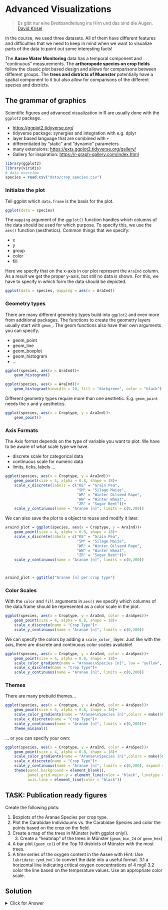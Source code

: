 # Advanced Visualizations


> Es gibt nur eine Breitbandleitung ins Hirn und das sind die Augen. [David Krisel](https://www.youtube.com/watch?v=QqVFEP3_BtY)


In the course, we used three datasets. All of them have different features and difficulties that we need to keep in mind when we want to visualize parts of the data to point out some interesting facts!

The **Aasee Water Monitoring** data has a temporal component and "continuous" measurements. The **arthoropode species on crop fields** follow the classic plot based design and allows for comparisons between different groups. The **trees and districts of Muenster** potentially have a spatial component to it but also allow for comparisons of the different species and districts.


## The grammar of graphics

Scientific figures and advanced visualization in R are usually done with the `ggplot2` package.


* [https://ggplot2.tidyverse.org/](https://ggplot2.tidyverse.org/)
* tidyverse package: synergies and integration with e.g. dplyr
* layer based language that are combined with `+`
* differentiated by "static" and "dynamic" parameters
* many extensions: [https://exts.ggplot2.tidyverse.org/gallery/](https://exts.ggplot2.tidyverse.org/gallery/)
* Gallery for inspiration: [https://r-graph-gallery.com/index.html](https://r-graph-gallery.com/index.html)


```r
library(ggplot2)
library(viridis)
# data overview
species = read.csv("data/crop_species.csv")
```


### Initialze the plot

Tell ggplot which `data.frame` is the basis for the plot.

```r
ggplot(data = species)
```


The `mapping` argument of the `ggplot()` function handles which columns of the data should be used for which purpose.
To specify this, we use the `aes()` function (aesthetics). Common things that we specify:

* x
* y
* group
* color
* fill


Here we specify that on the x-axis in our plot represent the `AraInd` column. As a result we get the proper y-axis, but still no data is shown. For this, we have to specify in which form the data should be depicted.

```r
ggplot(data = species, mapping = aes(x = AraInd))
```


### Geometry types

There are many different geometry types build into `ggplot2` and even more from additional packages. The functions to create the geometry layers usually start with `geom_`. The geom functions also have their own arguments you can specify.

* geom_point
* geom_line
* geom_boxplot
* geom_histogram
* ...


```r
ggplot(species, aes(x = AraInd))+
    geom_histogram()
```



```r
ggplot(species, aes(x = AraInd))+
    geom_histogram(binwidth = 10, fill = "darkgreen", color = "black")
```

Different geometry types require more than one aesthetic. E.g. `geom_point` needs the x and y aesthetics.

```r
ggplot(species, aes(x = Croptype, y = AraInd))+
    geom_point()
```



### Axis Formats

The Axis format depends on the type of variable you want to plot. We have to be aware of what scale type we have.

* discrete scale for categorical data
* continuous scale for numeric data
* limits, ticks, labels ...


```r
ggplot(species, aes(x = Croptype, y = AraInd))+
    geom_point(size = 4, alpha = 0.8, shape = 18)+
    scale_x_discrete(labels = c("KE" = "Grain Pea",
                                "SM" = "Silage Maize",
                                "WR" = "Winter Oilseed Rape",
                                "WW" = "Winter Wheat",
                                "ZR" = "Sugar Beet"))+
    scale_y_continuous(name = "Aranae [n]", limits = c(0,200))
```


We can also save the plot to a object to reuse and modify it later.


```r
araind_plot = ggplot(species, aes(x = Croptype, y = AraInd))+
    geom_point(size = 4, alpha = 0.8, shape = 18)+
    scale_x_discrete(labels = c("KE" = "Grain Pea",
                                "SM" = "Silage Maize",
                                "WR" = "Winter Oilseed Rape",
                                "WW" = "Winter Wheat",
                                "ZR" = "Sugar Beet"))+
    scale_y_continuous(name = "Aranae [n]", limits = c(0,200))



araind_plot + ggtitle("Aranae [n] per crop type")
```


### Color Scales

With the `color` and `fill` arguments in `aes()` we specify which columns of the data.frame should be represented as a color scale in the plot.


```r
ggplot(species, aes(x = Croptype, y = AraInd, color = AraSpec))+
    geom_point(size = 4, alpha = 0.8, shape = 18)+
    scale_x_discrete(name = "Crop Type")+
    scale_y_continuous(name = "Aranae [n]", limits = c(0,200))
```

We can specify the colors by adding a `scale_color_` layer. Just like with the axis, there are discrete and continuous color scales available!

```r
ggplot(species, aes(x = Croptype, y = AraInd, color = AraSpec))+
    geom_point(size = 4, alpha = 0.8, shape = 18)+
    scale_color_gradient(name = "Aranae\nSpecies [n]", low = "yellow", high = "red")+
    scale_x_discrete(name = "Crop Type")+
    scale_y_continuous(name = "Aranae [n]", limits = c(0,200))
```




### Themes

There are many prebuild themes...

```r
ggplot(species, aes(x = Croptype, y = AraInd, color = AraSpec))+
    geom_point(size = 4, alpha = 0.8, shape = 18)+
    scale_color_gradientn(name = "Aranae\nSpecies [n]",colors = mako(50))+
    scale_x_discrete(name = "Crop Type")+
    scale_y_continuous(name = "Aranae [n]", limits = c(0,200))+
    theme_minimal()
```


... or you can specify your own:

```r
ggplot(species, aes(x = Croptype, y = AraInd, color = AraSpec))+
    geom_point(size = 4, alpha = 0.8, shape = 18)+
    scale_color_gradientn(name = "Aranae\nSpecies [n]",colors = mako(50))+
    scale_x_discrete(name = "Crop Type")+
    scale_y_continuous(name = "Aranae [n]", limits = c(0,200), expand = c(0,0))+
    theme(panel.background = element_blank(),
          panel.grid.major.y = element_line(color = "black", linetype = "dotted"),
          axis.line = element_line(color = "black"))

```




## TASK: Publication ready figures

Create the following plots:

1. Boxplots of the Aranae Species per crop type.
2. Plot the Carabidae Individuums vs. the Carabidae Species and color the points based on the crop on the field.
3. Create a map of the trees in Münster (with ggplot only!).
    3. Create a "heatmap" of the trees in Münster (`geom_bin_2d` or `geom_hex`)
4. A bar plot (`geom_col`) of the Top 10 districts of Münster with the most trees.
5. A time series of the oxygen content in the Aasee with
    Hint: Use `lubridate::ymd_hm()` to convert the date into a useful format.
    3.1 a horizontal line indicating critical oxygen concentrations of 4 mg/l
    3.2 color the line based on the temperature values. Use an appropriate color scale.


## Solution

<details>
<summary>Click for Answer</summary>




### Boxplots of the Aranae Species per crop type.

```r
library(ggplot2)

cropspecies = read.csv("data/crop_species.csv")

ggplot(data = cropspecies,
       mapping = aes(x = Croptype,
                     y = AraSpec,
                     fill = Croptype))+
    geom_boxplot()+
    scale_fill_manual(values = c("red", "blue", "green", "yellow", "black"))


## Define colors beforehand
sc = c("KE" = "#66CD00",
       "ZR" = "#FFB90F",
       "SM" = "#FF7F00",
       "WR" = "yellow",
       "WW" = "black")


ggplot(data = cropspecies,
       mapping = aes(x = Croptype,
                     y = AraSpec,
                     fill = Croptype))+
    geom_boxplot()+
    scale_fill_manual(values = sc)

```






### Plot the Carabidae Individuums vs. the Carabidae Species and color the points based on the crop on the field.


```r
ggplot(cropspecies, aes(x = CaraInd,
                        y = CaraSpec))+
    geom_point()+
    geom_smooth(method = "lm")+
    geom_point(aes(color = Croptype))
```


### Create a map of the trees in Münster + Heatmap


```r
trees = read.csv("data/muenster_trees.csv")


ggplot(trees, aes(x = X, y = Y))+
    geom_point(alpha = 0.5)

ggplot(trees, aes(x = X, y = Y))+
    geom_bin_2d(bins = 40)

ggplot(trees, aes(x = X, y = Y))+
    geom_hex()+
    theme_bw()
```




### A bar plot (geom_col) of the Top 10 districts of Münster with the most trees.

```r
districts = table(trees$district)
districts = as.data.frame(districts)


districts = districts[order(districts$Freq, decreasing = TRUE),]
districts_t10 = districts[seq(10),]

ggplot(districts_t10, aes(y = reorder(Var1, Freq), x = Freq))+
    geom_col()
```







### A time series of the oxygen content in the Aasee


```r
library(lubridate)

aasee = read.csv("data/2021-07_aasee.csv")
aasee$Datum = lubridate::ymd_hm(aasee$Datum)


ggplot(aasee, aes(x = Datum, y = Sauerstoffgehalt, color = Wassertemperatur))+
    geom_line()+
    geom_abline(slope = 0, intercept = 1, color = "red")+
    scale_x_datetime(name = "Datum")+
    annotate(geom = "text",
             label = "Text",
             x = lubridate::ymd_hm("2021-07-01 02:00"), y = 4)+
    scale_color_gradientn(colors = viridis::inferno(50))
```





</details>

